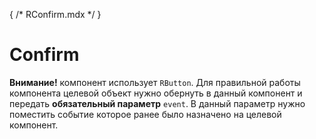 { /* RConfirm.mdx */ }


<Meta of={RConfirmStories} />

# Confirm

**Внимание!** компонент использует `RButton`. Для правильной работы компонента целевой объект нужно обернуть в данный компонент и передать **обязательный параметр** `event`. В данный параметр нужно поместить событие которое ранее было назначено на целевой компонент.

<Canvas of={RConfirmStories.Basic} />

<Controls />
